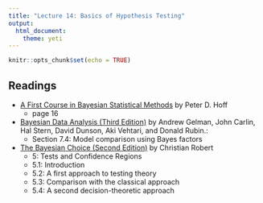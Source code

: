 ```yaml
---
title: "Lecture 14: Basics of Hypothesis Testing"
output: 
  html_document:
    theme: yeti
---
```


```r
knitr::opts_chunk$set(echo = TRUE)
```


## Readings

- [A First Course in Bayesian Statistical Methods](https://find.library.duke.edu/catalog/DUKE004968562) by Peter D. Hoff 
    + page 16 
    


- [Bayesian Data Analysis (Third Edition)](https://find.library.duke.edu/catalog/DUKE006588051?utm_campaign=bento&utm_content=bento_result_link&utm_source=library.duke.edu&utm_medium=referral) by Andrew Gelman, John Carlin, Hal Stern, David Dunson, Aki Vehtari, and Donald Rubin.:
    + Section 7.4: Model comparison using Bayes factors

    
  
- [The Bayesian Choice (Second Edition)](https://link-springer-com.proxy.lib.duke.edu/content/pdf/10.1007%2F0-387-71599-1.pdf)    by Christian Robert
  + 5: Tests and Confidence Regions 
  + 5.1: Introduction
  + 5.2: A first approach to testing theory
  + 5.3:  Comparison with the classical approach
  + 5.4: A second decision-theoretic approach
 
    